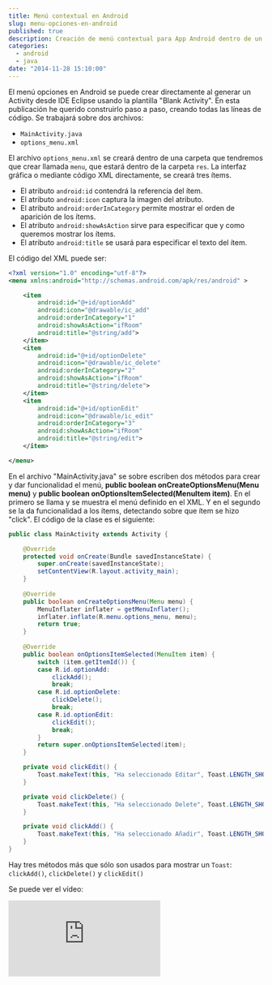 ---
title: Menú contextual en Android
slug: menu-opciones-en-android
published: true
description: Creación de menú contextual para App Android dentro de un Activity
categories:
  - android
  - java
date: "2014-11-28 15:10:00"
---

El menú opciones en Android se puede crear directamente al generar un Activity desde IDE Eclipse usando la plantilla "Blank Activity". En esta publicación he querido construirlo paso a paso, creando todas las líneas de código. Se trabajará sobre dos archivos:

*	`MainActivity.java`
*	`options_menu.xml`

El archivo `options_menu.xml` se creará dentro de una carpeta que tendremos que crear llamada `menu`, que estará dentro de la carpeta `res`. La interfaz gráfica o mediante código XML directamente, se creará tres ítems.

*	El atributo `android:id` contendrá la referencia del ítem.
*	El atributo `android:icon` captura la imagen del atributo.
*	El atributo `android:orderInCategory` permite mostrar el orden de aparición de los ítems.
*	El atributo `android:showAsAction` sirve para especificar que y como queremos mostrar los ítems.
*	El atributo `android:title` se usará para especificar el texto del ítem.

El código del XML puede ser:

```xml
<?xml version="1.0" encoding="utf-8"?>
<menu xmlns:android="http://schemas.android.com/apk/res/android" >

	<item
		android:id="@+id/optionAdd"
		android:icon="@drawable/ic_add"
		android:orderInCategory="1"
		android:showAsAction="ifRoom"
		android:title="@string/add">
	</item>
	<item
		android:id="@+id/optionDelete"
		android:icon="@drawable/ic_delete"
		android:orderInCategory="2"
		android:showAsAction="ifRoom"
		android:title="@string/delete">
	</item>
	<item
		android:id="@+id/optionEdit"
		android:icon="@drawable/ic_edit"
		android:orderInCategory="3"
		android:showAsAction="ifRoom"
		android:title="@string/edit">
	</item>

</menu>
```

En el archivo "MainActivity.java" se sobre escriben dos métodos para crear y dar funcionalidad el menú, **public boolean onCreateOptionsMenu(Menu menu)** y **public boolean onOptionsItemSelected(MenuItem item)**. En el primero se llama y se muestra el menú definido en el XML. Y en el segundo se la da funcionalidad a los ítems, detectando sobre que ítem se hizo "click". El código de la clase es el siguiente:

```java
public class MainActivity extends Activity {

	@Override
	protected void onCreate(Bundle savedInstanceState) {
		super.onCreate(savedInstanceState);
		setContentView(R.layout.activity_main);
	}
	
	@Override
	public boolean onCreateOptionsMenu(Menu menu) {
		MenuInflater inflater = getMenuInflater();
		inflater.inflate(R.menu.options_menu, menu);
		return true;
	}
	
	@Override
	public boolean onOptionsItemSelected(MenuItem item) {
		switch (item.getItemId()) {
		case R.id.optionAdd:
			clickAdd();
			break;
		case R.id.optionDelete:
			clickDelete();
			break;
		case R.id.optionEdit:
			clickEdit();
			break;
		}
		return super.onOptionsItemSelected(item);
	}

	private void clickEdit() {
		Toast.makeText(this, "Ha seleccionado Editar", Toast.LENGTH_SHORT).show();
	}

	private void clickDelete() {
		Toast.makeText(this, "Ha seleccionado Delete", Toast.LENGTH_SHORT).show();
	}

	private void clickAdd() {
		Toast.makeText(this, "Ha seleccionado Añadir", Toast.LENGTH_SHORT).show();
	}
}
```

Hay tres métodos más que sólo son usados para mostrar un <code>Toast</code>: <code>clickAdd()</code>, <code>clickDelete()</code> y <code>clickEdit()</code> 

Se puede ver el vídeo:

<iframe class="ratio-16-9" title={frontmatter.title} type="text/html" src="http://www.youtube.com/embed/EKBtNNfqRqY?autoplay=0&origin=https://ivanalbizu.eu/" frameborder="0"></iframe>
